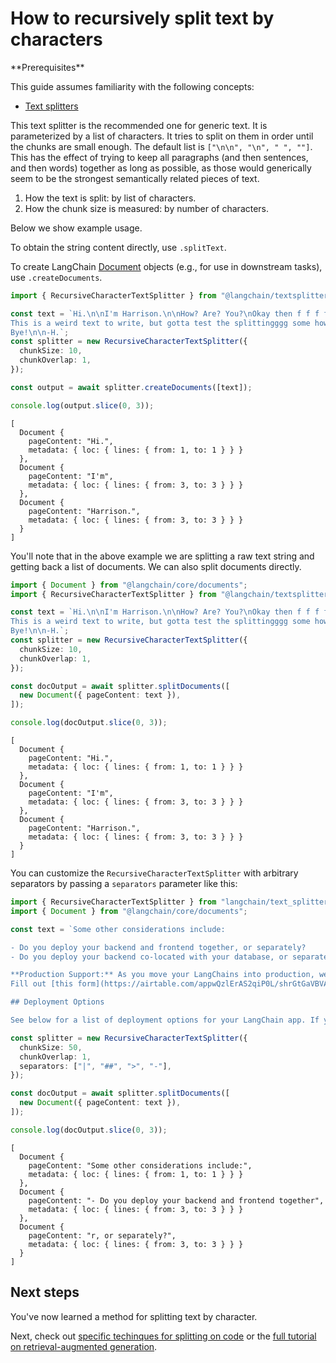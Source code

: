 # How to recursively split text by characters

<Info>
**Prerequisites**


This guide assumes familiarity with the following concepts:

- [Text splitters](/oss/python/concepts/text_splitters)

</Info>

This text splitter is the recommended one for generic text. It is parameterized by a list of characters. It tries to split on them in order until the chunks are small enough. The default list is `["\n\n", "\n", " ", ""]`. This has the effect of trying to keep all paragraphs (and then sentences, and then words) together as long as possible, as those would generically seem to be the strongest semantically related pieces of text.

1. How the text is split: by list of characters.
2. How the chunk size is measured: by number of characters.

Below we show example usage.

To obtain the string content directly, use `.splitText`.

To create LangChain [Document](https://api.js.langchain.com/classes/langchain_core.documents.Document.html) objects (e.g., for use in downstream tasks), use `.createDocuments`.


```typescript
import { RecursiveCharacterTextSplitter } from "@langchain/textsplitters";

const text = `Hi.\n\nI'm Harrison.\n\nHow? Are? You?\nOkay then f f f f.
This is a weird text to write, but gotta test the splittingggg some how.\n\n
Bye!\n\n-H.`;
const splitter = new RecursiveCharacterTextSplitter({
  chunkSize: 10,
  chunkOverlap: 1,
});

const output = await splitter.createDocuments([text]);

console.log(output.slice(0, 3));
```
```output
[
  Document {
    pageContent: "Hi.",
    metadata: { loc: { lines: { from: 1, to: 1 } } }
  },
  Document {
    pageContent: "I'm",
    metadata: { loc: { lines: { from: 3, to: 3 } } }
  },
  Document {
    pageContent: "Harrison.",
    metadata: { loc: { lines: { from: 3, to: 3 } } }
  }
]
```
You'll note that in the above example we are splitting a raw text string and getting back a list of documents. We can also split documents directly.


```typescript
import { Document } from "@langchain/core/documents";
import { RecursiveCharacterTextSplitter } from "@langchain/textsplitters";

const text = `Hi.\n\nI'm Harrison.\n\nHow? Are? You?\nOkay then f f f f.
This is a weird text to write, but gotta test the splittingggg some how.\n\n
Bye!\n\n-H.`;
const splitter = new RecursiveCharacterTextSplitter({
  chunkSize: 10,
  chunkOverlap: 1,
});

const docOutput = await splitter.splitDocuments([
  new Document({ pageContent: text }),
]);

console.log(docOutput.slice(0, 3));
```
```output
[
  Document {
    pageContent: "Hi.",
    metadata: { loc: { lines: { from: 1, to: 1 } } }
  },
  Document {
    pageContent: "I'm",
    metadata: { loc: { lines: { from: 3, to: 3 } } }
  },
  Document {
    pageContent: "Harrison.",
    metadata: { loc: { lines: { from: 3, to: 3 } } }
  }
]
```
You can customize the `RecursiveCharacterTextSplitter` with arbitrary separators by passing a `separators` parameter like this:


```typescript
import { RecursiveCharacterTextSplitter } from "langchain/text_splitter";
import { Document } from "@langchain/core/documents";

const text = `Some other considerations include:

- Do you deploy your backend and frontend together, or separately?
- Do you deploy your backend co-located with your database, or separately?

**Production Support:** As you move your LangChains into production, we'd love to offer more hands-on support.
Fill out [this form](https://airtable.com/appwQzlErAS2qiP0L/shrGtGaVBVAz7NcV2) to share more about what you're building, and our team will get in touch.

## Deployment Options

See below for a list of deployment options for your LangChain app. If you don't see your preferred option, please get in touch and we can add it to this list.`;

const splitter = new RecursiveCharacterTextSplitter({
  chunkSize: 50,
  chunkOverlap: 1,
  separators: ["|", "##", ">", "-"],
});

const docOutput = await splitter.splitDocuments([
  new Document({ pageContent: text }),
]);

console.log(docOutput.slice(0, 3));
```
```output
[
  Document {
    pageContent: "Some other considerations include:",
    metadata: { loc: { lines: { from: 1, to: 1 } } }
  },
  Document {
    pageContent: "- Do you deploy your backend and frontend together",
    metadata: { loc: { lines: { from: 3, to: 3 } } }
  },
  Document {
    pageContent: "r, or separately?",
    metadata: { loc: { lines: { from: 3, to: 3 } } }
  }
]
```
## Next steps

You've now learned a method for splitting text by character.

Next, check out [specific techinques for splitting on code](/oss/python/how-to/code_splitter) or the [full tutorial on retrieval-augmented generation](/oss/python/tutorials/rag).
